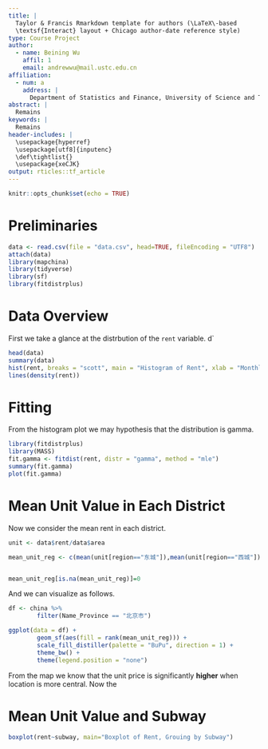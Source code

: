 ```yaml
---
title: |
  Taylor & Francis Rmarkdown template for authors (\LaTeX\-based 
  \textsf{Interact} layout + Chicago author-date reference style)
type: Course Project
author:
  - name: Beining Wu
    affil: 1
    email: andrewwu@mail.ustc.edu.cn
affiliation:
  - num: a
    address: |
      Department of Statistics and Finance, University of Science and Technology of China, Hefei, 230026
abstract: |
  Remains
keywords: |
  Remains
header-includes: |
  \usepackage{hyperref}
  \usepackage[utf8]{inputenc}
  \def\tightlist{}
  \usepackage{xeCJK}
output: rticles::tf_article
---
```


```r
knitr::opts_chunk$set(echo = TRUE)
```

# Preliminaries

```r
data <- read.csv(file = "data.csv", head=TRUE, fileEncoding = "UTF8")
attach(data)
library(mapchina)
library(tidyverse)
library(sf)
library(fitdistrplus)
```

# Data Overview
First we take a glance at the distrbution of the `rent` variable. d`
```r
head(data)
summary(data)
hist(rent, breaks = "scott", main = "Histogram of Rent", xlab = "Monthly Rent Price", ylab = "Frequency", freq = FALSE)
lines(density(rent))
```


# Fitting

From the histogram plot we may hypothesis that the distribution is gamma.
```r
library(fitdistrplus)
library(MASS)
fit.gamma <- fitdist(rent, distr = "gamma", method = "mle")
summary(fit.gamma)
plot(fit.gamma)
```


# Mean Unit Value in Each District

Now we consider the mean rent in each district.
```r

unit <- data$rent/data$area

mean_unit_reg <- c(mean(unit[region=="东城"]),mean(unit[region=="西城"]),mean(unit[region=="昌平"]),mean(unit[region=="大兴"]),mean(unit[region=="房山"]),mean(unit[region=="怀柔"]),mean(unit[region=="门头沟"]),mean(unit[region=="密云"]),mean(unit[region=="平谷"]),mean(unit[region=="顺义"]),mean(unit[region=="通州"]),mean(unit[region=="延庆"]),mean(unit[region=="朝阳"]),mean(unit[region=="丰台"]),mean(unit[region=="海淀"]),mean(unit[region=="石景山"]))


mean_unit_reg[is.na(mean_unit_reg)]=0
```

And we can visualize as follows.

```r
df <- china %>%
        filter(Name_Province == "北京市")

ggplot(data = df) +
        geom_sf(aes(fill = rank(mean_unit_reg))) +
        scale_fill_distiller(palette = "BuPu", direction = 1) +
        theme_bw() +
        theme(legend.position = "none")
```

From the map we know that the unit price is significantly **higher** when location is more central. Now the

# Mean Unit Value and Subway 

```r
boxplot(rent~subway, main="Boxplot of Rent, Grouing by Subway")

```
